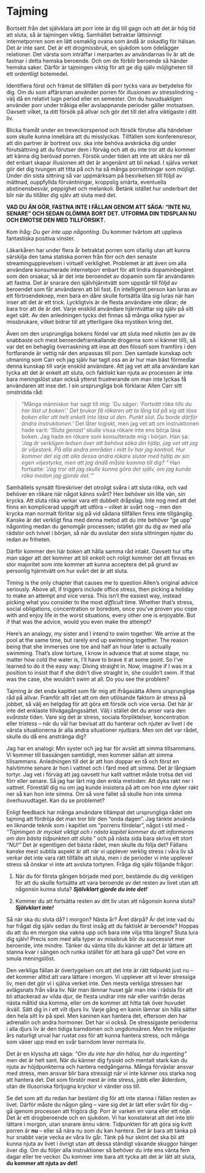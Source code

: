 # Tajming

Bortsett från det självklara att porr inte är dig till gagn och att det är hög tid att sluta, så är tajmingen viktig. Samhället betraktar lättsinnigt internetporren som en lätt osmaklig ovana som ändå är oskadlig för hälsan. Det är inte sant. Det är ett drogmissbruk, en sjukdom som ödelägger relationer. Det värsta som inträffar i merparten av användarnas liv är att de fastnar i detta hemska beroende. Och om de förblir beroende så händer hemska saker. Därför är tajmingen viktig för att ge dig själv möjligheten till ett ordentligt botemedel.

Identifiera först och främst de tillfällen då porr tycks vara av betydelse för dig. Om du som affärsman använder porren för illusionen av stresslindring - välj då en relativt lugn period eller en semester. Om du huvudsakligen använder porr under tråkiga eller avslappnande perioder gäller motsatsen. Oavsett vilket, ta ditt försök på allvar och gör det till det allra viktigaste i ditt liv.

Blicka framåt under en treveckorsperiod och försök förutse alla händelser som skulle kunna innebära att du misslyckas. Tillfällen som konferensresor, att din partner är bortrest osv. ska inte behöva avskräcka dig under förutsättning att du förutser dem i förväg och att du inte tror att du kommer att känna dig berövad porren. Försök under tiden att inte att skära ner då det enbart skapar illusionen att det är angenämt att bli nekad. I själva verket gör det dig tvungen att titta på och ha så många porrsittningar som möjligt. Under din sista sittning så var uppmärksam på besvikelsen till följd av mättnad, ouppfyllda förväntningar, kroppslig smärta, eventuella abstinensbesvär, peppighet och melankoli. Betänk istället hur underbart det blir när du tillåter dig själv att sluta med det.

**VAD DU ÄN GÖR, FASTNA INTE I FÄLLAN GENOM ATT SÄGA: "INTE NU, SENARE" OCH SEDAN GLÖMMA BORT DET. UTFORMA DIN TIDSPLAN NU OCH EMOTSE DEN MED TILLFÖRSIKT.**

Kom ihåg: *Du ger inte upp någonting*. Du kommer tvärtom att uppleva fantastiska positiva vinster.

Läkarkåren har under flera år betraktat porren som ofarlig utan att kunna särskilja den tama statiska porren från förr och den senaste streamingupplevelsen i virtuell verklighet. Problemet är att även om alla användare konsumerade internetporr enbart för att lindra dopaminbegäret som den orsakar, så är det inte beroendet av dopamin som får användaren att fastna. Det är snarare den självhjärntvätt som uppstår till följd av beroendet som får användaren att bli fast. En intelligent person kan luras av ett förtroendeknep, men bara en dåre skulle fortsätta låta sig luras när han inser att det är ett trick. Lyckligtvis är de flesta användare inte dårar; de bara tror att de är det. Varje enskild användare hjärntvättar sig själv på sitt eget sätt. Av den anledningen tycks det finnas så många olika typer av missbrukare, vilket bidrar till att ytterligare öka mystiken kring det.

Även om den ursprungliga bokens fördel var att sluta med nikotin (en av de snabbaste och mest beroendeframkallande drogerna som vi känner till), så var det en behaglig överraskning att inse att den filosofi som framförs i den fortfarande är vettig när den anpassas till porr. Den samlade kunskap och utmaning som Carr och jag själv har tagit oss an är hur man bäst förmedlar denna kunskap till varje enskild användare. Att jag vet att alla användare kan tycka att det är enkelt att sluta, och faktiskt kan njuta av processen är inte bara meningslöst utan också ytterst frustrerande om man inte lyckas få användaren att inse det. I sin ursprungliga bok förklarar Allen Carr sitt omstridda råd:

>"Många människor har sagt till mig: *'Du säger: 'Fortsätt röka tills du har läst ut boken'.' Det brukar få rökaren att ta lång tid på sig att läsa boken eller att helt enkelt inte läsa ut den. Punkt slut. Du borde därför ändra instruktionen.'* Det låter logiskt, men jag vet att om instruktionen hade varit: *'Sluta genast'* skulle vissa rökare inte ens börja läsa boken. Jag hade en rökare som konsulterade mig i början. Han sa: *'Jag är verkligen ledsen över att behöva söka din hjälp, jag vet att jag är viljestark. På alla andra områden i mitt liv har jag kontroll. Hur kommer det sig att alla dessa andra rökare slutar med hjälp av sin egen viljestyrka, men att jag ändå måste komma till dig? "* Han fortsatte: *'Jag tror att jag skulle kunna göra det själv, om jag kunde röka medan jag gjorde det.'\"*

Samhällets synsätt föreskriver det otroligt svåra i att sluta röka, och vad behöver en rökare när något känns svårt? Hen behöver sin lille vän, sin krycka. Att sluta röka verkar vara ett dubbelt dråpslag. Inte nog med att det finns en komplicerad uppgift att utföra -- vilket är svårt nog -- men den krycka man normalt förlitar sig på vid sådana tillfällen finns inte tillgänglig. Kanske är det verkligt fina med denna metod att du inte behöver "ge upp" någonting medan du genomgår processen; istället gör du dig av med alla rädslor och tvivel i början, så när du avslutar den sista sittningen njuter du redan av friheten.

Därför kommer den här boken att hålla samma råd intakt. Oavsett hur ofta man säger att det kommer att bli enkelt och roligt kommer det att finnas en stor majoritet som inte kommer att kunna acceptera det på grund av personlig hjärntvätt om hur svårt det är att sluta.

Timing is the only chapter that causes me to question Allen's original advice seriously. Above all, if triggers include office stress, then picking a holiday to make an attempt and vice versa. This isn't the easiest way, instead picking what you consider to the most *difficult* time. Whether that's stress, social obligations, concentration or boredom, once you've proven you cope with and enjoy life in the worst situations, every other one is enjoyable. But if that was the advice, would you even make the attempt?

Here's an analogy, my sister and I intend to swim together. We arrive at the pool at the same time, but rarely end up swimming together. The reason being that she immerses one toe and half an hour later is actually swimming. That's slow torture, I know in advance that at some stage, no matter how cold the water is, I'll have to brave it at some point. So I've learned to do it the easy way: Diving straight in. Now, imagine if I was in a position to insist that if she didn't dive straight in, she couldn't swim. If that was the case, she wouldn't swim at all. Do you see the problem?

Tajming är det enda kapitlet som får mig att ifrågasätta Allens ursprungliga råd på allvar. Framför allt rået att om den utlösande faktorn är stress på jobbet, så välj en helgdag för att göra ett försök och vice versa. Det här är inte det enklaste tillvägagångssättet. Välj i stället det du anser vara den *svåraste* tiden. Vare sig det är stress, sociala förpliktelser, koncentration eller tristess -- när du väl har bevisat att du hanterar och njuter av livet i de värsta situationerna är alla andra situationer njutbara. Men om det var rådet, skulle du då ens anstränga dig?

Jag har en analogi: Min syster och jag har för avsikt att simma tillsammans. Vi kommer till bassängen samtidigt, men kommer sällan att simma tillsammans. Anledningen till det är att hon doppar en tå och först en halvtimme senare är hon i vattnet och i färd med att simma. Det är långsam tortyr. Jag vet i förväg att jag oavsett hur kallt vattnet måste trotsa det vid förr eller senare. Så jag har lärt mig den enkla metoden: Att dyka rakt ner i vattnet. Föreställ dig nu om jag kunde insistera på att om hon inte dyker rakt ner så kan hon inte simma. Om så vore fallet så skulle hon inte simma överhuvudtaget. Kan du se problemet?

Enligt feedback har många användare tillämpat det ursprungliga rådet om tajming att fördröja det man tror blir den "onda dagen". Jag tänkte använda en liknande teknik som i kapitlet om "porrens fördelar", något i stil med - *"Tajmingen är mycket viktigt och i nästa kapitel kommer du att informeras om den bästa tidpunkten att sluta."* och på nästa sida bara skriva ett stort *"NU!"* Det är egentligen det bästa rådet, men skulle du följa det? Fällans kanske mest subtila aspekt är att när vi upplever verklig stress i våra liv så verkar det inte vara rätt tillfälle att sluta, men i de perioder vi inte upplever stress så önskar vi inte att avsluta tortyren. Fråga dig själv följande frågor:

1.  När du för första gången började med porr, bestämde du dig verkligen för att du skulle fortsätta att vara beroende av det resten av livet utan att någonsin kunna sluta? ***Självklart gjorde du inte det!***

2.  Kommer du att fortsätta resten av ditt liv utan att någonsin kunna sluta? ***Självklart inte!***

Så när ska du sluta då? I morgon? Nästa år? Året därpå? Är det inte vad du har frågat dig själv sedan du först insåg att du faktiskt är beroende? Hoppas du att du en morgon ska vakna upp och bara inte vilja titta längre? Sluta lura dig själv! Precis som med alla typer av missbruk blir du successivt mer beroende, inte mindre. Tänker du vänta tills du känner att det är lättare att stanna kvar i sängen och runka istället för att bara gå upp? Det vore en smula meningslöst.

Den verkliga fällan är övertygelsen om att det inte är rätt tidpunkt just nu -- det kommer alltid att vara lättare i morgon. Vi upplever att vi lever stressiga liv, men det gör vi i själva verket inte. Den mesta verkliga stressen har avlägsnats från våra liv. När man lämnar huset går man inte i rädsla för att bli attackerad av vilda djur, de flesta undrar inte när eller varifrån deras nästa måltid ska komma, eller om de kommer att hitta tak över huvudet ikväll. Sätt dig in i ett vilt djurs liv. Varje gång en kanin lämnar sin håla sätter den hela sitt liv på spel. Men kaninen kan hantera det, eftersom den har adrenalin och andra hormoner. Det har vi också. De stressigaste perioderna i alla djurs liv är den tidiga barndomen och ungdomsåren. Men tre miljarder års naturligt urval har rustat oss för att kunna hantera stress, och många som växer upp med en svår barndom lever normala liv.

Det är en klyscha att säga: *"Om du inte har din hälsa, har du ingenting "* men det är helt sant. När du känner dig fysiskt och mentalt stark kan du njuta av höjdpunkterna och hantera nedgångarna. Många förväxlar ansvar med stress, men ansvar blir bara stressigt när vi inte känner oss starka nog att hantera det. Det som förstör mest är inte stress, jobb eller ålderdom, utan de illusoriska förljugna kryckor vi vänder oss till.

Se det som att du redan har bestämt dig för att inte stanna i fällan resten av livet. Därför måste du någon gång -- vare sig det är lätt eller svårt för dig -- gå igenom processen att frigöra dig. Porr är varken en vana eller ett nöje. Det är ett drogberoende och en sjukdom. Vi har konstaterat att det inte blir lättare i morgon, utan snarare ännu värre. Tidpunkten för att göra sig kvitt porren är **nu** -- eller så nära nu som du kan hantera. Det är bara att tänka på hur snabbt varje vecka av våra liv går. Tänk på hur skönt det ska bli att kunna njuta av livet i övrigt utan att dessa ständigt växande skuggor hänger över dig. Om du följer alla instruktioner så behöver du inte ens vänta fem dagar eller tre veckor. Du kommer inte bara att tycka att det är lätt att sluta, **du kommer att njuta av det!**
